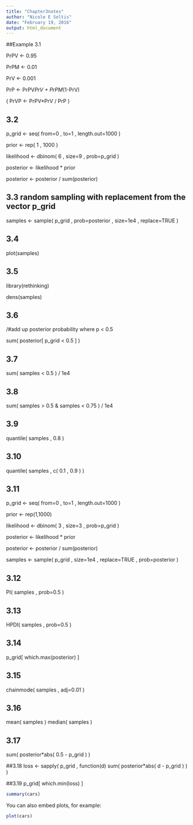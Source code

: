 ```yaml
---
title: "Chapter3notes"
author: "Nicole E Soltis"
date: "February 19, 2016"
output: html_document
---
```

##Example 3.1

PrPV <- 0.95

PrPM <- 0.01

PrV <- 0.001

PrP <- PrPV*PrV + PrPM*(1-PrV)

( PrVP <- PrPV*PrV / PrP )

## 3.2

p_grid <- seq( from=0 , to=1 , length.out=1000 )

prior <- rep( 1 , 1000 )

likelihood <- dbinom( 6 , size=9 , prob=p_grid )

posterior <- likelihood * prior

posterior <- posterior / sum(posterior)

## 3.3 random sampling with replacement from the vector p_grid
samples <- sample( p_grid , prob=posterior , size=1e4 , replace=TRUE )

## 3.4
plot(samples)

## 3.5
library(rethinking)

dens(samples)

## 3.6
/#add up posterior probability where p < 0.5 

sum( posterior[ p_grid < 0.5 ] )

## 3.7
sum( samples < 0.5 ) / 1e4

## 3.8
sum( samples > 0.5 & samples < 0.75 ) / 1e4

## 3.9
quantile( samples , 0.8 )

## 3.10
quantile( samples , c( 0.1 , 0.9 ) )

## 3.11
p_grid <- seq( from=0 , to=1 , length.out=1000 )

prior <- rep(1,1000)

likelihood <- dbinom( 3 , size=3 , prob=p_grid )

posterior <- likelihood * prior

posterior <- posterior / sum(posterior)

samples <- sample( p_grid , size=1e4 , replace=TRUE , prob=posterior )

## 3.12
PI( samples , prob=0.5 )

## 3.13
HPDI( samples , prob=0.5 )

## 3.14
p_grid[ which.max(posterior) ]

## 3.15
chainmode( samples , adj=0.01 )

## 3.16
mean( samples )
median( samples )

## 3.17
sum( posterior*abs( 0.5 - p_grid ) )

##3.18
loss <- sapply( p_grid , function(d) sum( posterior*abs( d - p_grid ) ) )

##3.19
p_grid[ which.min(loss) ]
```r
summary(cars)
```

You can also embed plots, for example:

```r
plot(cars)
```
